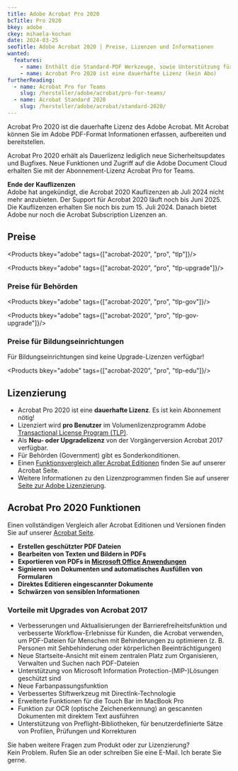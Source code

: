 ```yaml
---
title: Adobe Acrobat Pro 2020
bcTitle: Pro 2020
bkey: adobe
ckey: mihaela-kochan
date: 2024-03-25
seoTitle: Adobe Acrobat 2020 | Preise, Lizenzen und Informationen
wanted:
  features:
    - name: Enthält die Standard-PDF Werkzeuge, sowie Unterstützung für direktes Editieren von gescannten Dokumenten und Schwärzen sensibler Informationen
    - name: Acrobat Pro 2020 ist eine dauerhafte Lizenz (kein Abo)
furtherReading:
  - name: Acrobat Pro for Teams
    slug: /hersteller/adobe/acrobat/pro-for-teams/
  - name: Acrobat Standard 2020
    slug: /hersteller/adobe/acrobat/standard-2020/
---
```




<Intro>

Acrobat Pro 2020 ist die dauerhafte Lizenz des Adobe Acrobat. Mit Acrobat können Sie im Adobe PDF-Format Informationen erfassen, aufbereiten und bereitstellen.

Acrobat Pro 2020 erhält als Dauerlizenz lediglich neue Sicherheitsupdates und Bugfixes. Neue Funktionen und Zugriff auf die Adobe Document Cloud erhalten Sie mit der Abonnement-Lizenz Acrobat Pro for Teams.


</Intro>

<TOC />


<Info>

**Ende der Kauflizenzen**<br />
Adobe hat angekündigt, die Acrobat 2020 Kauflizenzen ab Juli 2024 nicht mehr anzubieten. Der Support für Acrobat 2020 läuft noch bis Juni 2025.
Die Kauflizenzen erhalten Sie noch bis zum 15. Juli 2024. Danach bietet Adobe nur noch die Acrobat Subscription Lizenzen an.

</Info>


## Preise

<Products bkey="adobe" tags={["acrobat-2020", "pro", "tlp"]}/>

<Products bkey="adobe" tags={["acrobat-2020", "pro", "tlp-upgrade"]}/>


### Preise für Behörden

<Products bkey="adobe" tags={["acrobat-2020", "pro", "tlp-gov"]}/>

<Products bkey="adobe" tags={["acrobat-2020", "pro", "tlp-gov-upgrade"]}/>


### Preise für Bildungseinrichtungen

<Info>

Für Bildungseinrichtungen sind keine Upgrade-Lizenzen verfügbar!

</Info>

 <Products bkey="adobe" tags={["acrobat-2020", "pro", "tlp-edu"]}/>


## Lizenzierung

<ArrowList>

 - Acrobat Pro 2020 ist eine **dauerhafte Lizenz**. Es ist kein Abonnement nötig!
 - Lizenziert wird **pro Benutzer** im Volumenlizenzprogramm Adobe [Transactional License Program (TLP)](/hersteller/adobe/lizenzierung/).
 - Als **Neu- oder Upgradelizenz** von der Vorgängerversion Acrobat 2017 verfügbar.
 - Für Behörden (Government) gibt es Sonderkonditionen.
 - Einen [Funktionsvergleich aller Acrobat Editionen](/hersteller/adobe/acrobat/) finden Sie auf unserer Acrobat Seite.
 - Weitere Informationen zu den Lizenzprogrammen finden Sie auf unserer [Seite zur Adobe Lizenzierung](/hersteller/adobe/lizenzierung/).

</ArrowList>


## Acrobat Pro 2020 Funktionen

 Einen vollständigen Vergleich aller Acrobat Editionen und Versionen finden Sie auf unserer [Acrobat Seite](/hersteller/adobe/acrobat/#acrobat-editionsvergleich).

<ArrowList>

 - **Erstellen geschützter PDF Dateien**
 - **Bearbeiten von Texten und Bildern in PDFs**
 - **Exportieren von PDFs in [Microsoft Office Anwendungen](/hersteller/microsoft/office/)**
 - **Signieren von Dokumenten und automatisches Ausfüllen von Formularen**
 - **Direktes Editieren eingescannter Dokumente**
 - **Schwärzen von sensiblen Informationen**

</ArrowList>

### Vorteile mit Upgrades von Acrobat 2017

<ArrowList>

 - Verbesserungen und Aktualisierungen der Barrierefreiheitsfunktion und verbesserte Workflow-Erlebnisse für Kunden, die Acrobat verwenden, um PDF-Dateien für Menschen mit Behinderungen zu optimieren (z. B. Personen mit Sehbehinderung oder körperlichen Beeinträchtigungen)
 - Neue Startseite-Ansicht mit einem zentralen Platz zum Organisieren, Verwalten und Suchen nach PDF-Dateien
 - Unterstützung von Microsoft Information Protection-(MIP-)Lösungen geschützt sind
 - Neue Farbanpassungsfunktion
 - Verbessertes Stiftwerkzeug mit DirectInk-Technologie
 - Erweiterte Funktionen für die Touch Bar im MacBook Pro
 - Funktion zur OCR (optische Zeichenerkennung) an gescannten Dokumenten mit direktem Text ausführen
 - Unterstützung von Preflight-Bibliotheken, für benutzerdefinierte Sätze von Profilen, Prüfungen und Korrekturen

</ArrowList>


<GetInTouch theme="light">

Sie haben weitere Fragen zum Produkt oder zur Lizenzierung?<br />
Kein Problem. Rufen Sie an oder schreiben Sie eine E-Mail. Ich berate Sie gerne.

</GetInTouch>
